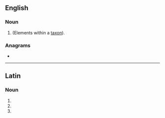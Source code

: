 ==English==

===Noun===
{{head|en|noun plural form}}

# {{plural of|subtaxon|lang=en}} (Elements within a [[taxon]]).

===Anagrams===
* {{anagrams|en|sax tuba|saxtuba}}

----

==Latin==

===Noun===
{{la-noun-form|subtaxa}}

# {{inflection of|subtaxon||nom|p|lang=la}}
# {{inflection of|subtaxon||acc|p|lang=la}}
# {{inflection of|subtaxon||voc|p|lang=la}}